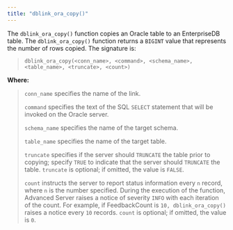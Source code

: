 ```yaml
---
title: "dblink_ora_copy()"
---
```


<div id="dblink_ora_copy" class="registered_link"></div>

The `dblink_ora_copy()` function copies an Oracle table to an EnterpriseDB table. The `dblink_ora_copy()` function returns a `BIGINT` value that represents the number of rows copied. The signature is:

> `dblink_ora_copy(<conn_name>, <command>, <schema_name>, <table_name>, <truncate>, <count>)`

**Where:**

> `conn_name` specifies the name of the link.
>
> `command` specifies the text of the SQL `SELECT` statement that will be invoked on the Oracle server.
>
> `schema_name` specifies the name of the target schema.
>
> `table_name` specifies the name of the target table.
>
> `truncate` specifies if the server should `TRUNCATE` the table prior to copying; specify `TRUE` to indicate that the server should `TRUNCATE` the table. `truncate` is optional; if omitted, the value is `FALSE`.
>
> `count` instructs the server to report status information every `n` record, where `n` is the number specified. During the execution of the function, Advanced Server raises a notice of severity `INFO` with each iteration of the count. For example, if FeedbackCount is `10, dblink_ora_copy()` raises a notice every `10` records. `count` is optional; if omitted, the value is `0`.
